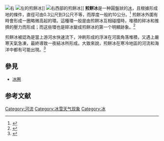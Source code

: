 {{Proofreader needed|en|Pancake ice}}
[[File:Pancake.png|右]]
[[File:Pancakeice_ross_sea.jpg|左]]的煎餅冰]]
[[File:Pfannkucheneis1.jpg|右]]西部的煎餅冰]]
'''煎餅冰'''是一种圓盤狀的[[冰|冰]]，且根據形成地的條件，直徑可由0.3公尺到3公尺不等，而厚度一般約10公分。<ref name="glos">{{Cite web|url=http://www.whoi.edu/science/PO/arcticedge/arctic_west03/facts/facts_ice.html|title=Sea Ice Glossary|work=Edge of the Arctic Shelf|publisher=Woods Hole Oceanographic Institution|access-date=2016-10-05|archive-date=2021-01-26|archive-url=https://web.archive.org/web/20210126035339/https://www.whoi.edu/science/PO/arcticedge/arctic_west03/facts/facts_ice.html|dead-url=no}}</ref> 煎餅冰外圍有時會形成一圈略微高起的環。這種環一般是由煎餅冰互相碰撞時，堆積的碎冰和推擠的壓力而形成；而这些環也是碎冰變成煎餅冰的第一个明顯跡象。<ref>{{Cite web|url=http://www.antarctica.ac.uk/living_and_working/diaries/rrs_james_clark_ross/antarctic2004_2005/14_21/index.php|title=Ice work|date=March 3, 2005|work=Antarctic 2004-2005|publisher=British Antarctic Survey|accessdate=2016-10-05|archive-date=2008-01-19|archive-url=https://web.archive.org/web/20080119000624/http://www.antarctica.ac.uk/living_and_working/diaries/rrs_james_clark_ross/antarctic2004_2005/14_21/index.php|dead-url=no}}</ref>

煎餅冰被認為是當上游河水快速流下，沖刷形成的浮沫在河面角落堆積，又遇上嚴寒天氣急凍，最終導致一夜結冰所形成。大致來說，煎餅冰在寒冷地區的河流和海洋中都有可能出現。<ref>{{Cite web |url=http://www.bbc.com/news/uk-scotland-north-east-orkney-shetland-30530281 |title=存档副本 |access-date=2016-10-05 |archive-date=2020-12-02 |archive-url=https://web.archive.org/web/20201202224339/https://www.bbc.com/news/uk-scotland-north-east-orkney-shetland-30530281 |dead-url=no }}</ref>

== 參見 ==
* [[冰圈|冰圈]]
== 参考文献 ==
{{Reflist}}


[[Category:河流|Category:河流]]
[[Category:冰雪天气现象|Category:冰雪天气现象]]
[[Category:冰|Category:冰]]